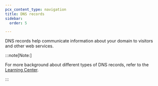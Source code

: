 ```yaml
---
pcx_content_type: navigation
title: DNS records
sidebar:
  order: 5

---
```



DNS records help communicate information about your domain to visitors and other web services.

<DirectoryListing />

:::note[Note:]


For more background about different types of DNS records, refer to the [Learning Center](https://www.cloudflare.com/learning/dns/dns-records/).


:::
